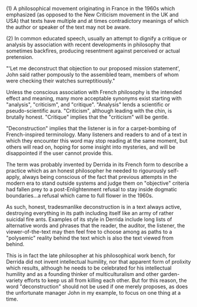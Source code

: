 {{delete}}(1) A philosophical movement originating in France in the 1960s which emphasized (as opposed to the New Criticism movement in the UK and USA) that texts have multiple and at times contradictory meanings of which the author or speaker of the text may not be aware. 

(2) In common educated speech, usually an attempt to dignify a critique or analysis by association with recent developments in philosophy that sometimes backfires, producing resentment against perceived or actual pretension.

"'Let me deconstruct that objection to our proposed mission statement', John said rather pompously to the assembled team, members of whom were checking their watches surreptitiously."

Unless the conscious association with French philosophy is the intended effect and meaning, many more acceptable synonyms exist starting with "analysis", "criticism", and "critique". "Analysis" lends a scientific or pseudo-scientific aura. "Criticism", although leading with the chin, is brutally honest. "Critique" implies that the "criticism" will be gentle.

"Deconstruction" implies that the listener is in for a carpet-bombing of French-inspired terminology. Many listeners and readers to and of a text in which they encounter this word may stop reading at the same moment, but others will read on, hoping for some insight into mysteries, and will be disappointed if the user cannot provide this.

The term was probably invented by Derrida in its French form to describe a practice which as an honest philosopher he needed to rigourously self-apply, always being conscious of the fact that previous attempts in the modern era to stand outside systems and judge them on "objective" criteria had fallen prey to a post-Enlightenment refusal to stay inside dogmatic boundaries...a refusal which came to full flower in the 1960s. 

As such, honest, tradesmanlike deconstruction is in a text always active, destroying everything in its path including itself like an army of rather suicidal fire ants. Examples of its style in Derrida include long lists of alternative words and phrases that the reader, the auditor, the listener, the viewer-of-the-text may then feel free to choose among as paths to a "polysemic" reality behind the text which is also the text viewed from behind.

This is in fact the late philosopher at his philosophical work bench, for Derrida did not invent intellectual humility, nor that apparent form of prolixity which results, although he needs to be celebrated for his intellectual humility and as a founding thinker of multiculturalism and other garden-variety efforts to keep us all from killing each other. But for this reason, the word "deconstruction" should not be used if one merely proposes, as does the unfortunate manager John in my example, to focus on one thing at a time.